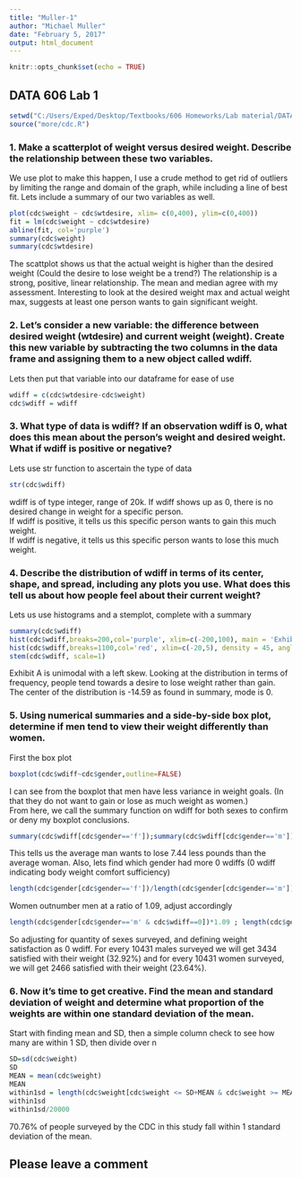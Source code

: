 ---
title: "Muller-1"
author: "Michael Muller"
date: "February 5, 2017"
output: html_document
---

```{r setup, include=FALSE}
knitr::opts_chunk$set(echo = TRUE)
```

## DATA 606 Lab 1


```{r}
setwd("C:/Users/Exped/Desktop/Textbooks/606 Homeworks/Lab material/DATA606-master/inst/labs/Lab1")
source("more/cdc.R")
```

### 1. Make a scatterplot of weight versus desired weight. Describe the relationship between these two variables.



We use plot to make this happen, I use a crude method to get rid of outliers by limiting the range and domain of the graph, while including a line of best fit. Lets include a summary of our two variables as well.

```{r}
plot(cdc$weight ~ cdc$wtdesire, xlim= c(0,400), ylim=c(0,400))
fit = lm(cdc$weight ~ cdc$wtdesire)
abline(fit, col='purple')
summary(cdc$weight)
summary(cdc$wtdesire)
```

The scattplot shows us that the actual weight is higher than the desired weight (Could the desire to lose weight be a trend?) The relationship is a strong, positive, linear relationship. The mean and median agree with my assessment. Interesting to look at the desired weight max and actual weight max, suggests at least one person wants to gain significant weight.

### 2. Let's consider a new variable: the difference between desired weight (wtdesire) and current weight (weight). Create this new variable by subtracting the two columns in the data frame and assigning them to a new object called wdiff.

Lets then put that variable into our dataframe for ease of use
```{r}
wdiff = c(cdc$wtdesire-cdc$weight)
cdc$wdiff = wdiff
```

### 3. What type of data is wdiff? If an observation wdiff is 0, what does this mean about the person's weight and desired weight. What if wdiff is positive or negative?
Lets use str function to ascertain the type of data
```{r}
str(cdc$wdiff)
```
wdiff is of type integer, range of 20k. If wdiff shows up as 0, there is no desired change in weight for a specific person.   
If wdiff is positive, it tells us this specific person wants to gain this much weight.   
If wdiff is negative, it tells us this specific person wants to lose this much weight.  

### 4. Describe the distribution of wdiff in terms of its center, shape, and spread, including any plots you use. What does this tell us about how people feel about their current weight?  
Lets us use histograms and a stemplot, complete with a summary 
```{r}
summary(cdc$wdiff)
hist(cdc$wdiff,breaks=200,col='purple', xlim=c(-200,100), main = 'Exhibit A')
hist(cdc$wdiff,breaks=1100,col='red', xlim=c(-20,5), density = 45, angle = 70, main = 'Exhibit B')
stem(cdc$wdiff, scale=1)
```
Exhibit A is unimodal with a left skew. Looking at the distribution in terms of frequency, people tend towards a desire to lose weight rather than gain.  The center of the distribution is -14.59 as found in summary, mode is 0. 

### 5. Using numerical summaries and a side-by-side box plot, determine if men tend to view their weight differently than women.
First the box plot
```{r}
boxplot(cdc$wdiff~cdc$gender,outline=FALSE)
```
  
I can see from the boxplot that men have less variance in weight goals. (In that they do not want to gain or lose as much weight as women.)  
From here, we call the summary function on wdiff for both sexes to confirm or deny my boxplot conclusions.  
```{r}
summary(cdc$wdiff[cdc$gender=='f']);summary(cdc$wdiff[cdc$gender=='m'])
```
This tells us the average man wants to lose 7.44 less pounds than the average woman.
Also, lets find which gender had more 0 wdiffs (0 wdiff indicating body weight comfort sufficiency)  

```{r}
length(cdc$gender[cdc$gender=='f'])/length(cdc$gender[cdc$gender=='m'])   
```

Women outnumber men at a ratio of 1.09, adjust accordingly
```{r}
length(cdc$gender[cdc$gender=='m' & cdc$wdiff==0])*1.09 ; length(cdc$gender[cdc$gender=='f' & cdc$wdiff==0])
```  

So adjusting for quantity of sexes surveyed, and defining weight satisfaction as 0 wdiff. For every 10431 males surveyed we will get 3434 satisfied with their weight (32.92%) and for every 10431 women surveyed, we will get 2466 satisfied with their weight (23.64%).  

### 6. Now it's time to get creative. Find the mean and standard deviation of weight and determine what proportion of the weights are within one standard deviation of the mean.

Start with finding mean and SD, then a simple column check to see how many are within 1 SD, then divide over n
```{r}
SD=sd(cdc$weight)
SD
MEAN = mean(cdc$weight)
MEAN
within1sd = length(cdc$weight[cdc$weight <= SD+MEAN & cdc$weight >= MEAN-SD ])
within1sd
within1sd/20000

```

70.76% of people surveyed by the CDC in this study fall within 1 standard deviation of the mean.  

## Please leave a comment
